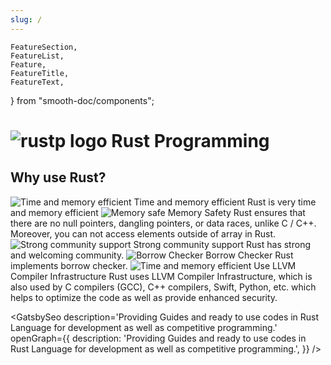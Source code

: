 ```yaml
---
slug: /
---
```


    FeatureSection,
    FeatureList,
    Feature,
    FeatureTitle,
    FeatureText,
} from "smooth-doc/components";

<div className="wrapper">

<h1>
<img className="logo" src={logo} alt="rustp logo"/>
Rust Programming
</h1>

</div>

<div className="feature-wrapper">
<h2 className="feature">
    Why use <span className="rust">Rust? </span>
</h2>

<FeatureSection>
    <FeatureList>
        <Feature className="feature-item">
            <img className="feature-image" src={efficiency} load = "lazy" alt="Time and memory efficient" />
            <FeatureTitle>Time and memory efficient</FeatureTitle>
            <FeatureText className="feature-text">
                Rust is very time and memory efficient
            </FeatureText>
        </Feature>
        <Feature className="feature-item">
            <img className="feature-image" src={security} load = "lazy" alt="Memory safe" />
            <FeatureTitle>Memory Safety</FeatureTitle>
            <FeatureText className="feature-text">
                Rust ensures that there are no null pointers, dangling pointers, or data races, unlike C / C++. Moreover, you can not access elements outside of array in Rust.
            </FeatureText>
        </Feature>
        <Feature className="feature-item">
            <img className="feature-image" src={community} load = "lazy" alt="Strong community support" />
            <FeatureTitle>Strong community support</FeatureTitle>
            <FeatureText className="feature-text">
                Rust has strong and welcoming community.
            </FeatureText>
        </Feature>
        <Feature className="feature-item">
            <img className="feature-image" src={borrowChecker} load = "lazy" alt="Borrow Checker" />
            <FeatureTitle>Borrow Checker</FeatureTitle>
            <FeatureText className="feature-text">
                Rust implements borrow checker.
            </FeatureText>
        </Feature>
        <Feature className="feature-item">
            <img className="feature-image" src={llvmIcon} load = "lazy" alt="Time and memory efficient" />
            <FeatureTitle>Use LLVM Compiler Infrastructure</FeatureTitle>
            <FeatureText className="feature-text">
                Rust uses LLVM Compiler Infrastructure, which is also used by C compilers (GCC), C++ compilers, Swift, Python, etc. which helps to optimize the code as well as provide enhanced security.
            </FeatureText>
        </Feature>
    </FeatureList>
</FeatureSection>

</div>




<GatsbySeo
    description='Providing Guides and ready to use codes in Rust Language for development as well as competitive programming.'
    openGraph={{
        description: 'Providing Guides and ready to use codes in Rust Language for development as well as competitive programming.',
    }}
/>

